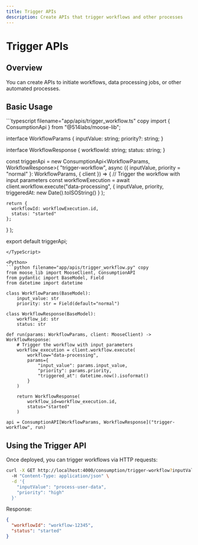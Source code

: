 ```yaml
---
title: Trigger APIs
description: Create APIs that trigger workflows and other processes
---
```



# Trigger APIs

<LanguageSwitcher />

## Overview

You can create APIs to initiate workflows, data processing jobs, or other automated processes.

## Basic Usage

<TypeScript>
```typescript filename="app/apis/trigger_workflow.ts" copy
import { ConsumptionApi } from "@514labs/moose-lib";

interface WorkflowParams {
  inputValue: string;
  priority?: string;
}

interface WorkflowResponse {
  workflowId: string;
  status: string;
}

const triggerApi = new ConsumptionApi<WorkflowParams, WorkflowResponse>(
  "trigger-workflow",
  async ({ inputValue, priority = "normal" }: WorkflowParams, { client }) => {
    // Trigger the workflow with input parameters
    const workflowExecution = await client.workflow.execute("data-processing", { 
        inputValue,
        priority,
        triggeredAt: new Date().toISOString()
      }
    );

    return {
      workflowId: workflowExecution.id,
      status: "started"
    };
  }
);

export default triggerApi;
```
</TypeScript>

<Python>
```python filename="app/apis/trigger_workflow.py" copy
from moose_lib import MooseClient, ConsumptionAPI
from pydantic import BaseModel, Field
from datetime import datetime

class WorkflowParams(BaseModel):
    input_value: str
    priority: str = Field(default="normal")

class WorkflowResponse(BaseModel):
    workflow_id: str
    status: str

def run(params: WorkflowParams, client: MooseClient) -> WorkflowResponse:
    # Trigger the workflow with input parameters
    workflow_execution = client.workflow.execute(
        workflow="data-processing",
        params={
            "input_value": params.input_value,
            "priority": params.priority,
            "triggered_at": datetime.now().isoformat()
        }
    )

    return WorkflowResponse(
        workflow_id=workflow_execution.id,
        status="started"
    )

api = ConsumptionAPI[WorkflowParams, WorkflowResponse]("trigger-workflow", run)
```
</Python>

## Using the Trigger API

Once deployed, you can trigger workflows via HTTP requests:

```bash filename="Terminal" copy
curl -X GET http://localhost:4000/consumption/trigger-workflow?inputValue=process-user-data&priority=high \
  -H "Content-Type: application/json" \
  -d '{
    "inputValue": "process-user-data",
    "priority": "high"
  }'
```

Response:
```json
{
  "workflowId": "workflow-12345",
  "status": "started"
}
```